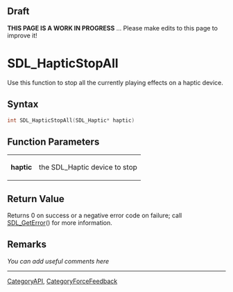 == Draft ==

'''THIS PAGE IS A WORK IN PROGRESS''' ... Please make edits to this page to improve it!


= SDL_HapticStopAll =
Use this function to stop all the currently playing effects on a haptic device.


== Syntax ==
<syntaxhighlight lang='c++'>
int SDL_HapticStopAll(SDL_Haptic* haptic)
</syntaxhighlight>

== Function Parameters ==
{|
|'''haptic'''
|the SDL_Haptic device to stop
|}

== Return Value ==
Returns 0 on success or a negative error code on failure; call [[SDL_GetError]]() for more information.

== Remarks ==
''You can add useful comments here''


----
[[CategoryAPI]], [[CategoryForceFeedback]]
